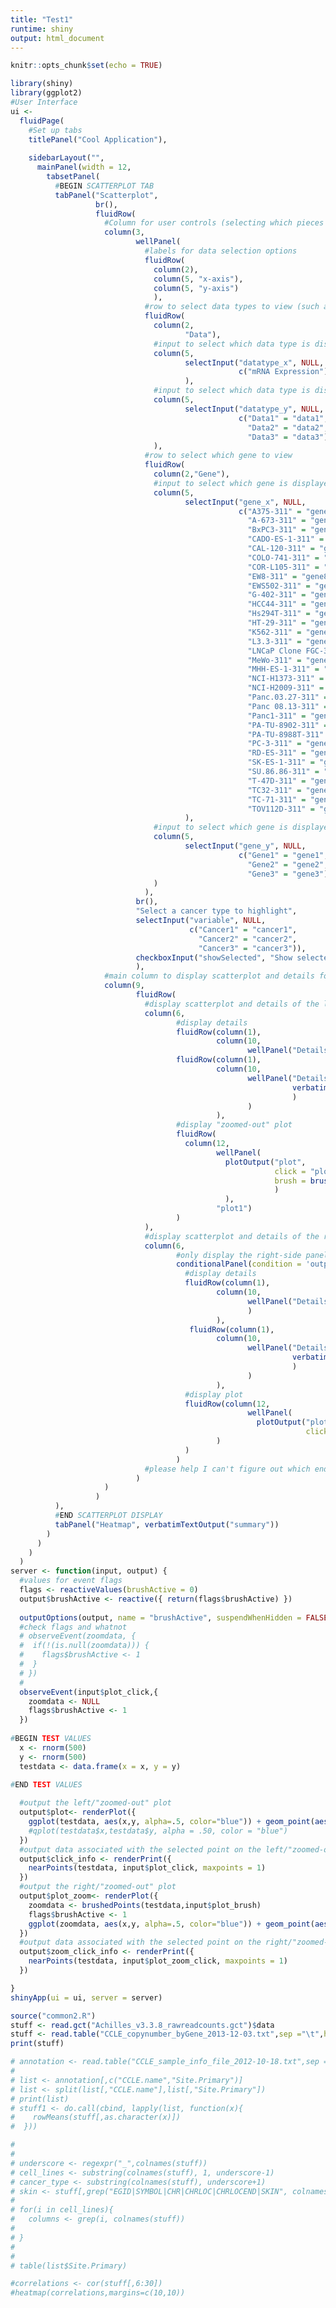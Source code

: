 ```yaml
---
title: "Test1"
runtime: shiny
output: html_document
---
```


```r
knitr::opts_chunk$set(echo = TRUE)
```

```r
library(shiny)
library(ggplot2)
#User Interface
ui <- 
  fluidPage( 
    #Set up tabs
    titlePanel("Cool Application"),
    
    sidebarLayout("",
      mainPanel(width = 12,
        tabsetPanel(
          #BEGIN SCATTERPLOT TAB
          tabPanel("Scatterplot", 
                   br(),
                   fluidRow(
                     #Column for user controls (selecting which pieces of data to view and highlight)
                     column(3,
                            wellPanel(
                              #labels for data selection options
                              fluidRow(
                                column(2),
                                column(5, "x-axis"),
                                column(5, "y-axis")
                                ),
                              #row to select data types to view (such as RNAseq or DNA copy number)
                              fluidRow(
                                column(2,
                                       "Data"),
                                #input to select which data type is displayed on the x-axis
                                column(5,
                                       selectInput("datatype_x", NULL,
                                                   c("mRNA Expression"))
                                       ),
                                #input to select which data type is displayed on the y-axis
                                column(5,
                                       selectInput("datatype_y", NULL,
                                                   c("Data1" = "data1",
                                                     "Data2" = "data2",
                                                     "Data3" = "data3")))
                                ),
                              #row to select which gene to view
                              fluidRow(
                                column(2,"Gene"),
                                #input to select which gene is displayed on the x-axis
                                column(5,
                                       selectInput("gene_x", NULL,
                                                   c("A375-311" = "gene1",
                                                     "A-673-311" = "gene2",
                                                     "BxPC3-311" = "gene3",
                                                     "CADO-ES-1-311" = "gene4",
                                                     "CAL-120-311" = "gene5",
                                                     "COLO-741-311" = "gene6",
                                                     "COR-L105-311" = "gene7",
                                                     "EW8-311" = "gene8",
                                                     "EWS502-311" = "gene9",
                                                     "G-402-311" = "gene10",
                                                     "HCC44-311" = "gene11",
                                                     "Hs294T-311" = "gene12",
                                                     "HT-29-311" = "gene13",
                                                     "K562-311" = "gene14",
                                                     "L3.3-311" = "gene15",
                                                     "LNCaP Clone FGC-311" = "gene16",
                                                     "MeWo-311" = "gene17",
                                                     "MHH-ES-1-311" = "gene18",
                                                     "NCI-H1373-311" = "gene19",
                                                     "NCI-H2009-311" = "gene20",
                                                     "Panc.03.27-311" = "gene21",
                                                     "Panc 08.13-311" = "gene22",
                                                     "Panc1-311" = "gene23",
                                                     "PA-TU-8902-311" = "gene24",
                                                     "PA-TU-8988T-311" = "gene25",
                                                     "PC-3-311" = "gene26",
                                                     "RD-ES-311" = "gene27",
                                                     "SK-ES-1-311" = "gene28",
                                                     "SU.86.86-311" = "gene29",
                                                     "T-47D-311" = "gene30",
                                                     "TC32-311" = "gene31",
                                                     "TC-71-311" = "gene32",
                                                     "TOV112D-311" = "gene33"))
                                       ),
                                #input to select which gene is displayed on the y-axis
                                column(5,
                                       selectInput("gene_y", NULL,
                                                   c("Gene1" = "gene1",
                                                     "Gene2" = "gene2",
                                                     "Gene3" = "gene3")))
                                )
                              ),
                            br(),
                            "Select a cancer type to highlight",
                            selectInput("variable", NULL,
                                        c("Cancer1" = "cancer1",
                                          "Cancer2" = "cancer2",
                                          "Cancer3" = "cancer3")),
                            checkboxInput("showSelected", "Show selected cancers only?", FALSE)
                            ),
                     #main column to display scatterplot and details for a selected point on the scatterplot)
                     column(9,
                            fluidRow(
                              #display scatterplot and details of the left plot ("zoomed-out" plot)
                              column(6, 
                                     #display details
                                     fluidRow(column(1),
                                              column(10,
                                                     wellPanel("Details 1a (cell line, cancer type)"))),
                                     fluidRow(column(1),
                                              column(10,
                                                     wellPanel("Details 1b (rnaseq info, dna copy, etc)",
                                                               verbatimTextOutput("click_info")
                                                               )
                                                     )
                                              ),
                                     #display "zoomed-out" plot
                                     fluidRow(
                                       column(12,
                                              wellPanel(
                                                plotOutput("plot",
                                                           click = "plot_click",
                                                           brush = brushOpts(id="plot_brush")
                                                           )
                                                ),
                                              "plot1")
                                     )
                              ), 
                              #display scatterplot and details of the right plot ("zoomed-in" plot)
                              column(6,
                                     #only display the right-side panel IF the user has selected some area on the left plot
                                     conditionalPanel(condition = 'output.brushActive != 0',
                                       #display details
                                       fluidRow(column(1),
                                              column(10,
                                                     wellPanel("Details a2 (cell line, cancer type)")
                                                     )
                                              ),
                                        fluidRow(column(1),
                                              column(10,
                                                     wellPanel("Details 2b (rnaseq info, dna copy, etc)",
                                                               verbatimTextOutput("zoom_click_info")
                                                               )
                                                     )
                                              ),
                                       #display plot
                                       fluidRow(column(12,
                                                     wellPanel(
                                                       plotOutput("plot_zoom",
                                                                  click = "plot_zoom_click")),"plot2")
                                              )
                                       )
                                     )
                              #please help I can't figure out which end parenthasis goes with what
                            )
                     )
                   )
          ),
          #END SCATTERPLOT DISPLAY
          tabPanel("Heatmap", verbatimTextOutput("summary"))
        )
      )
    )
  )
server <- function(input, output) {
  #values for event flags
  flags <- reactiveValues(brushActive = 0)
  output$brushActive <- reactive({ return(flags$brushActive) })
  
  outputOptions(output, name = "brushActive", suspendWhenHidden = FALSE)
  #check flags and whatnot
  # observeEvent(zoomdata, {
  #  if(!(is.null(zoomdata))) {
  #    flags$brushActive <- 1 
  #  }
  # })
  # 
  observeEvent(input$plot_click,{
    zoomdata <- NULL
    flags$brushActive <- 1
  })      
  
#BEGIN TEST VALUES
  x <- rnorm(500)
  y <- rnorm(500)
  testdata <- data.frame(x = x, y = y)

#END TEST VALUES
  
  #output the left/"zoomed-out" plot
  output$plot<- renderPlot({ 
    ggplot(testdata, aes(x,y, alpha=.5, color="blue")) + geom_point(aes(alpha=.5, color="blue"))
    #qplot(testdata$x,testdata$y, alpha = .50, color = "blue") 
  }) 
  #output data associated with the selected point on the left/"zoomed-out" plot
  output$click_info <- renderPrint({
    nearPoints(testdata, input$plot_click, maxpoints = 1)
  })
  #output the right/"zoomed-out" plot
  output$plot_zoom<- renderPlot({ 
    zoomdata <- brushedPoints(testdata,input$plot_brush)
    flags$brushActive <- 1 
    ggplot(zoomdata, aes(x,y, alpha=.5, color="blue")) + geom_point(aes(alpha=.5, color="blue"))
  }) 
  #output data associated with the selected point on the right/"zoomed-in" plot
  output$zoom_click_info <- renderPrint({
    nearPoints(testdata, input$plot_zoom_click, maxpoints = 1)
  })

}
shinyApp(ui = ui, server = server)
```
```r
source("common2.R")
stuff <- read.gct("Achilles_v3.3.8_rawreadcounts.gct")$data
stuff <- read.table("CCLE_copynumber_byGene_2013-12-03.txt",sep ="\t",header=T)
print(stuff)

# annotation <- read.table("CCLE_sample_info_file_2012-10-18.txt",sep ="\t",header=T)
# 
# list <- annotation[,c("CCLE.name","Site.Primary")]
# list <- split(list[,"CCLE.name"],list[,"Site.Primary"])
# print(list)
# stuff1 <- do.call(cbind, lapply(list, function(x){
#    rowMeans(stuff[,as.character(x)])
#  }))

# 
# 
# underscore <- regexpr("_",colnames(stuff))
# cell_lines <- substring(colnames(stuff), 1, underscore-1)
# cancer_type <- substring(colnames(stuff), underscore+1)
# skin <- stuff[,grep("EGID|SYMBOL|CHR|CHRLOC|CHRLOCEND|SKIN", colnames(stuff))]
# 
# for(i in cell_lines){
#   columns <- grep(i, colnames(stuff))
#   
# }
# 
# 
# table(list$Site.Primary)

#correlations <- cor(stuff[,6:30])
#heatmap(correlations,margins=c(10,10))
```
